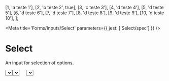 

  [1, 'a teste 1'],
  [2, 'b teste 2', true],
  [3, 'c teste 3'],
  [4, 'd teste 4'],
  [5, 'd teste 5'],
  [6, 'd teste 6'],
  [7, 'd teste 7'],
  [8, 'd teste 8'],
  [9, 'd teste 9'],
  [10, 'd teste 10'],
];

<Meta title='Forms/Inputs/Select' parameters={{ jest: ['Select/spec'] }} />

# Select

An input for selection of options.

<Canvas>
  <Story name='Default'>
    <Select width='250px' placeholder='Placeholder here...' options={options}/>
  </Story>
</Canvas>

<Canvas>
  <Story name='Error'>
    <Select width='250px' error placeholder='Placeholder here...' options={options}/>
  </Story>
</Canvas>

<Canvas>
  <Story name='Disabled'>
    <Select width='250px' disabled placeholder='Placeholder here...' options={options}/>
  </Story>
</Canvas>

#### No Placeholder

<Canvas>
  <Story name='No Placeholder'>
    <Select width='250px' options={options}/>
  </Story>
</Canvas>

<ArgsTable of={Select} />

# Select with filter

An input for selection of options.

<Canvas>
  <Story name='Select with filter'>
    <SelectFiltered width='250px' placeholder='Placeholder here...' options={options}/>
  </Story>
</Canvas>


<Canvas>
  <Story name='Select with filter and ellipses'>
    <SelectFiltered width='250px' value={11} placeholder='Placeholder here...' options={optionsEllipses}/>
  </Story>
</Canvas>

<Canvas>
  <Story name='Select with filter and error'>
    <SelectFiltered width='250px' error placeholder='Placeholder here...' options={options}/>
  </Story>
</Canvas>


<Canvas>
  <Story name='Select with filter and disabled'>
    <SelectFiltered width='250px' disabled error placeholder='Placeholder here...' options={options}/>
  </Story>
</Canvas>

<ArgsTable of={SelectFiltered} />

# MultiSelect

An input for selection of options.

<Canvas>
  <Story name='MultiSelect'>
    <MultiSelect placeholder='Placeholder here...' options={options}/>
  </Story>
</Canvas>


<Canvas>
  <Story name='MultiSelect Error'>
    <MultiSelect error placeholder='Placeholder here...' options={options}/>
  </Story>
</Canvas>


<Canvas>
  <Story name='MultiSelect Disabled'>
    <MultiSelect disabled placeholder='Placeholder here...' options={options}/>
  </Story>
</Canvas>


<ArgsTable of={MultiSelect} />

# MultiSelectFiltered

An input for selection of options.

<Canvas>
  <Story name='MultiSelectFiltered'>
    <MultiSelectFiltered placeholder='Placeholder here...' onChange={action('change')} options={options}/>
  </Story>
</Canvas>


<Canvas>
  <Story name='MultiSelectFiltered error'>
    <MultiSelectFiltered error placeholder='Placeholder here...' onChange={action('change')} options={options}/>
  </Story>
</Canvas>


<Canvas>
  <Story name='MultiSelectFiltered disabled'>
    <MultiSelectFiltered disabled placeholder='Placeholder here...' onChange={action('change')} options={options}/>
  </Story>
</Canvas>


<ArgsTable of={MultiSelectFiltered} />
